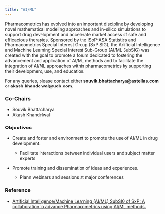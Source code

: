 ```yaml
---
title: "AI/ML"
---
```


Pharmacometrics has evolved into an important discipline by developing novel 
mathematical modeling approaches and in-silico simulations to support drug 
development and accelerate market access of safe and efficacious therapies. 
Sponsored by the ISoP-ASA Statistics and Pharmacometrics Special Interest Group 
(SxP SIG), the Artificial Intelligence and Machine Learning Special Interest 
Sub-Group (AI/ML SubSIG) was created with the goal to promote a forum dedicated 
to fostering the advancement and application of AI/ML methods and to facilitate 
the integration of AI/ML approaches within pharmacometrics by supporting their 
development, use, and education.

For any queries, please contact either **souvik.bhattacharya\@astellas.com** or 
**akash.khandelwal\@ucb.com**. 

### Co-Chairs

-   Souvik Bhattacharya
-   Akash Khandelwal 

### Objectives

-   Create and foster and environment to promote the use of AI/ML in drug development.

    -   Facilitate interactions between individual users and subject matter experts

-   Promote training and dissemination of ideas and experiences.

    -   Plann webinars and sessions at major conferences

### Reference

- [Artificial Intelligence/Machine Learning (AI/ML) SubSIG of SxP: A collaboration to advance Pharmacometrics using AI/ML methods.](https://www.page-meeting.org/default.asp?abstract=11026){target="_blank"}


